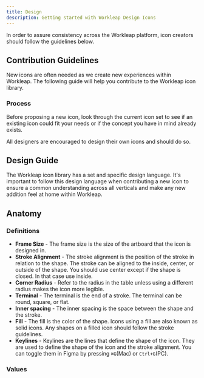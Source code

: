 ```yaml
---
title: Design
description: Getting started with Workleap Design Icons
---
```



In order to assure consistency across the Workleap platform, icon creators should follow the guidelines below.

## Contribution Guidelines

New icons are often needed as we create new experiences within Workleap. The following guide will help you contribute to the Workleap icon library.

### Process

Before proposing a new icon, look through the current icon set to see if an existing icon could fit your needs or if the concept you have in mind already exists.

All designers are encouraged to design their own icons and should do so.

## Design Guide

The Workleap icon library has a set and specific design language. It's important to follow this design language when contributing a new icon to ensure a common understanding across all verticals and make any new addition feel at home within Workleap.

## Anatomy

### Definitions

- **Frame Size** - The frame size is the size of the artboard that the icon is designed in.
- **Stroke Alignment** - The stroke alignment is the position of the stroke in relation to the shape. The stroke can be aligned to the inside, center, or outside of the shape. You should use center except if the shape is closed. In that case use inside.
- **Corner Radius** - Refer to the radius in the table unless using a different radius makes the icon more legible.
- **Terminal** - The terminal is the end of a stroke. The terminal can be round, square, or flat.
- **Inner spacing** - The inner spacing is the space between the shape and the stroke.
- **Fill** - The fill is the color of the shape. Icons using a fill are also known as solid icons. Any shapes on a filled icon should follow the stroke guidelines.
- **Keylines** - Keylines are the lines that define the shape of the icon. They are used to define the shape of the icon and the stroke alignment. You can toggle them in Figma by pressing `⌘G`(Mac) or `Ctrl+G`(PC).

### Values

<IconSpecTable data={iconData} />
